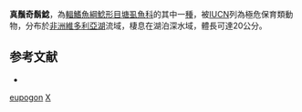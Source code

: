 {{Speciesbox
| taxon = Xenoclarias eupogon
| binomial_authority = [[Norman|Norman]], 1928
| status = CR
| status_system = IUCN3.1
| synonyms = *''Clarias eupogon, Norman, 1928''
*''Xenoclarias holobranchus, Greenwood, 1958''
}}

'''真鬚奇鬍鯰'''，為[[輻鰭魚綱|輻鰭魚綱]][[鯰形目|鯰形目]][[塘虱魚科|塘虱魚科]]的其中一[[種|種]]，被[[IUCN|IUCN]]列為極危保育類動物，分布於[[非洲|非洲]][[維多利亞湖|維多利亞湖]]流域，棲息在湖泊深水域，體長可達20公分。

==参考文献==
*{{FishBase_species|genus=Xenoclarias|species=eupogon|year=2012|month=3}}

{{Taxonbar}}
[[Category:奇鬍鯰屬|eupogon]]
[[Category:1928年描述的魚類|X]]